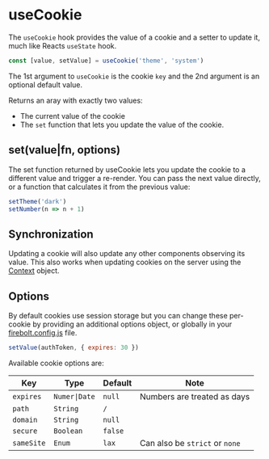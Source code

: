<Metadata
  title='Reference: useCookie'
  description='API Reference for the useCookie hook in Firebolt.'
/>

# useCookie

The `useCookie` hook provides the value of a cookie and a setter to update it, much like Reacts `useState` hook.

```jsx
const [value, setValue] = useCookie('theme', 'system')
```

The 1st argument to `useCookie` is the cookie `key` and the 2nd argument is an optional default value.

Returns an aray with exactly two values:

- The current value of the cookie
- The `set` function that lets you update the value of the cookie.

## set(value|fn, options)

The set function returned by useCookie lets you update the cookie to a different value and trigger a re-render. You can pass the next value directly, or a function that calculates it from the previous value:

```jsx
setTheme('dark')
setNumber(n => n + 1)
```

## Synchronization

Updating a cookie will also update any other components observing its value. This also works when updating cookies on the server using the [Context](/docs/ref/context) object.

## Options

By default cookies use session storage but you can change these per-cookie by providing an additional options object, or globally in your [firebolt.config.js](/docs/ref/config) file.

```jsx
setValue(authToken, { expires: 30 })
```

Available cookie options are:

| Key        | Type          | Default | Note                           |
| ---------- | ------------- | ------- | ------------------------------ |
| `expires`  | `Numer\|Date` | `null`  | Numbers are treated as days    |
| `path`     | `String`      | `/`     |                                |
| `domain`   | `String`      | `null`  |                                |
| `secure`   | `Boolean`     | `false` |                                |
| `sameSite` | `Enum`        | `lax`   | Can also be `strict` or `none` |
